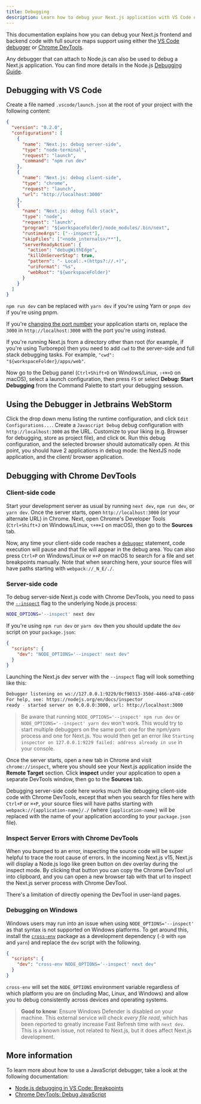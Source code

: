 ```yaml
---
title: Debugging
description: Learn how to debug your Next.js application with VS Code or Chrome DevTools.
---
```


This documentation explains how you can debug your Next.js frontend and backend code with full source maps support using either the [VS Code debugger](https://code.visualstudio.com/docs/editor/debugging) or [Chrome DevTools](https://developers.google.com/web/tools/chrome-devtools).

Any debugger that can attach to Node.js can also be used to debug a Next.js application. You can find more details in the Node.js [Debugging Guide](https://nodejs.org/en/docs/guides/debugging-getting-started/).

## Debugging with VS Code

Create a file named `.vscode/launch.json` at the root of your project with the following content:

```json filename="launch.json"
{
  "version": "0.2.0",
  "configurations": [
    {
      "name": "Next.js: debug server-side",
      "type": "node-terminal",
      "request": "launch",
      "command": "npm run dev"
    },
    {
      "name": "Next.js: debug client-side",
      "type": "chrome",
      "request": "launch",
      "url": "http://localhost:3000"
    },
    {
      "name": "Next.js: debug full stack",
      "type": "node",
      "request": "launch",
      "program": "${workspaceFolder}/node_modules/.bin/next",
      "runtimeArgs": ["--inspect"],
      "skipFiles": ["<node_internals>/**"],
      "serverReadyAction": {
        "action": "debugWithEdge",
        "killOnServerStop": true,
        "pattern": "- Local:.+(https?://.+)",
        "uriFormat": "%s",
        "webRoot": "${workspaceFolder}"
      }
    }
  ]
}
```

`npm run dev` can be replaced with `yarn dev` if you're using Yarn or `pnpm dev` if you're using pnpm.

If you're [changing the port number](/docs/pages/api-reference/cli/next#next-dev-options) your application starts on, replace the `3000` in `http://localhost:3000` with the port you're using instead.

If you're running Next.js from a directory other than root (for example, if you're using Turborepo) then you need to add `cwd` to the server-side and full stack debugging tasks. For example, `"cwd": "${workspaceFolder}/apps/web"`.

Now go to the Debug panel (`Ctrl+Shift+D` on Windows/Linux, `⇧+⌘+D` on macOS), select a launch configuration, then press `F5` or select **Debug: Start Debugging** from the Command Palette to start your debugging session.

## Using the Debugger in Jetbrains WebStorm

Click the drop down menu listing the runtime configuration, and click `Edit Configurations...`. Create a `Javascript Debug` debug configuration with `http://localhost:3000` as the URL. Customize to your liking (e.g. Browser for debugging, store as project file), and click `OK`. Run this debug configuration, and the selected browser should automatically open. At this point, you should have 2 applications in debug mode: the NextJS node application, and the client/ browser application.

## Debugging with Chrome DevTools

### Client-side code

Start your development server as usual by running `next dev`, `npm run dev`, or `yarn dev`. Once the server starts, open `http://localhost:3000` (or your alternate URL) in Chrome. Next, open Chrome's Developer Tools (`Ctrl+Shift+J` on Windows/Linux, `⌥+⌘+I` on macOS), then go to the **Sources** tab.

Now, any time your client-side code reaches a [`debugger`](https://developer.mozilla.org/docs/Web/JavaScript/Reference/Statements/debugger) statement, code execution will pause and that file will appear in the debug area. You can also press `Ctrl+P` on Windows/Linux or `⌘+P` on macOS to search for a file and set breakpoints manually. Note that when searching here, your source files will have paths starting with `webpack://_N_E/./`.

### Server-side code

To debug server-side Next.js code with Chrome DevTools, you need to pass the [`--inspect`](https://nodejs.org/api/cli.html#cli_inspect_host_port) flag to the underlying Node.js process:

```bash filename="Terminal"
NODE_OPTIONS='--inspect' next dev
```

If you're using `npm run dev` or `yarn dev` then you should update the `dev` script on your `package.json`:

```json filename="package.json"
{
  "scripts": {
    "dev": "NODE_OPTIONS='--inspect' next dev"
  }
}
```

Launching the Next.js dev server with the `--inspect` flag will look something like this:

```bash filename="Terminal"
Debugger listening on ws://127.0.0.1:9229/0cf90313-350d-4466-a748-cd60f4e47c95
For help, see: https://nodejs.org/en/docs/inspector
ready - started server on 0.0.0.0:3000, url: http://localhost:3000
```

> Be aware that running `NODE_OPTIONS='--inspect' npm run dev` or `NODE_OPTIONS='--inspect' yarn dev` won't work. This would try to start multiple debuggers on the same port: one for the npm/yarn process and one for Next.js. You would then get an error like `Starting inspector on 127.0.0.1:9229 failed: address already in use` in your console.

Once the server starts, open a new tab in Chrome and visit `chrome://inspect`, where you should see your Next.js application inside the **Remote Target** section. Click **inspect** under your application to open a separate DevTools window, then go to the **Sources** tab.

Debugging server-side code here works much like debugging client-side code with Chrome DevTools, except that when you search for files here with `Ctrl+P` or `⌘+P`, your source files will have paths starting with `webpack://{application-name}/./` (where `{application-name}` will be replaced with the name of your application according to your `package.json` file).

### Inspect Server Errors with Chrome DevTools

When you bumped to an error, inspecting the source code will be super helpful to trace the root cause of errors.
In the incoming Next.js v15, Next.js will display a Node.js logo like green button on dev overlay during the inspect mode. By clicking that button you can copy the Chrome DevTool url into clipboard, and you can open a new browser tab with that url to inspect the Next.js server process with Chrome DevTool.

There's a limitation of directly opening the DevTool in user-land pages.

### Debugging on Windows

Windows users may run into an issue when using `NODE_OPTIONS='--inspect'` as that syntax is not supported on Windows platforms. To get around this, install the [`cross-env`](https://www.npmjs.com/package/cross-env) package as a development dependency (`-D` with `npm` and `yarn`) and replace the `dev` script with the following.

```json filename="package.json"
{
  "scripts": {
    "dev": "cross-env NODE_OPTIONS='--inspect' next dev"
  }
}
```

`cross-env` will set the `NODE_OPTIONS` environment variable regardless of which platform you are on (including Mac, Linux, and Windows) and allow you to debug consistently across devices and operating systems.

> **Good to know**: Ensure Windows Defender is disabled on your machine. This external service will check _every file read_, which has been reported to greatly increase Fast Refresh time with `next dev`. This is a known issue, not related to Next.js, but it does affect Next.js development.

## More information

To learn more about how to use a JavaScript debugger, take a look at the following documentation:

- [Node.js debugging in VS Code: Breakpoints](https://code.visualstudio.com/docs/nodejs/nodejs-debugging#_breakpoints)
- [Chrome DevTools: Debug JavaScript](https://developers.google.com/web/tools/chrome-devtools/javascript)
